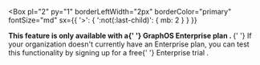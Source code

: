 
<Box
    pl="2"
    py="1"
    borderLeftWidth="2px"
    borderColor="primary"
    fontSize="md"
    sx={{
    '>': {
        ':not(:last-child)': {
        mb: 2
        }
    }
    }}
>

<Flex as="span">
  <chakra.span pl="10px" pr="10px">
    <Center h="100%">
      <TbComponents />
    </Center>
  </chakra.span>
  <Text pl="1">
    <b>
      This feature is only available with a{' '}
      <Link color={'primary'} href="/graphos/enterprise/">
        GraphOS Enterprise plan
      </Link>
      .
    </b>{' '}
    If your organization doesn't currently have an Enterprise plan, you can test
    this functionality by signing up for a free{' '}
    <Link color={'primary'} href="/graphos/org/plans/#enterprise-trials">
      Enterprise trial
    </Link>
    .
  </Text>
</Flex>

</Box>

